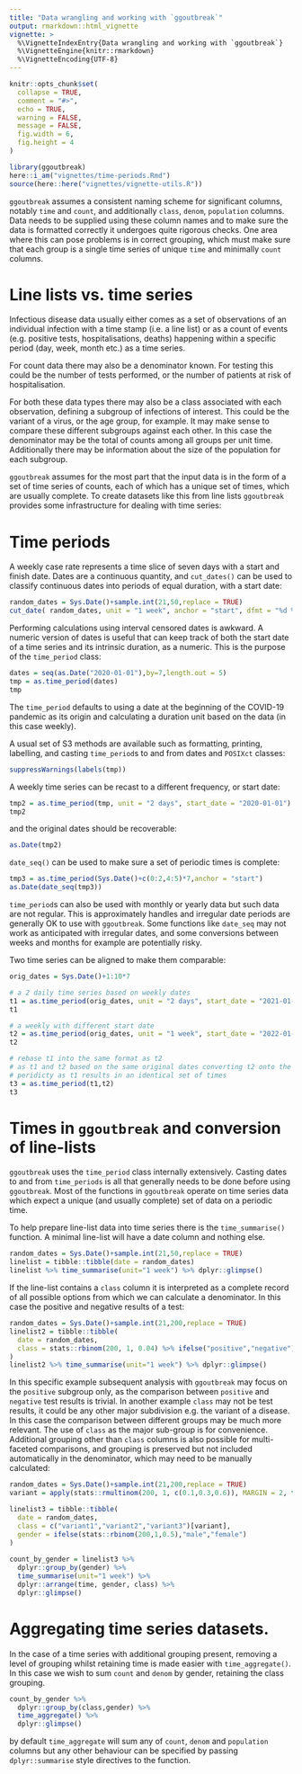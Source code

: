 ```yaml
---
title: "Data wrangling and working with `ggoutbreak`"
output: rmarkdown::html_vignette
vignette: >
  %\VignetteIndexEntry{Data wrangling and working with `ggoutbreak`}
  %\VignetteEngine{knitr::rmarkdown}
  %\VignetteEncoding{UTF-8}
---
```


```r

knitr::opts_chunk$set(
  collapse = TRUE,
  comment = "#>",
  echo = TRUE,
  warning = FALSE,
  message = FALSE,
  fig.width = 6,
  fig.height = 4
)

library(ggoutbreak)
here::i_am("vignettes/time-periods.Rmd")
source(here::here("vignettes/vignette-utils.R"))

```


`ggoutbreak` assumes a consistent naming scheme for significant columns,
notably `time` and `count`, and additionally `class`, `denom`, `population`
columns. Data needs to be supplied using these column names and to make sure the
data is formatted correctly it undergoes quite rigorous checks. One area where
this can pose problems is in correct grouping, which must make sure that each
group is a single time series of unique `time` and minimally `count` columns.

# Line lists vs. time series

Infectious disease data usually either comes as a set of observations of an
individual infection with a time stamp (i.e. a line list) or as a count of
events (e.g. positive tests, hospitalisations, deaths) happening within a
specific period (day, week, month etc.) as a time series.

For count data there may also be a denominator known. For testing this could be
the number of tests performed, or the number of patients at risk of
hospitalisation.

For both these data types there may also be a class associated with each
observation, defining a subgroup of infections of interest. This could be the
variant of a virus, or the age group, for example. It may make sense to compare
these different subgroups against each other. In this case the denominator may
be the total of counts among all groups per unit time. Additionally there may be
information about the size of the population for each subgroup.

`ggoutbreak` assumes for the most part that the input data is in the form of
a set of time series of counts, each of which has a unique set of times, which
are usually complete. To create datasets like this from line lists `ggoutbreak`
provides some infrastructure for dealing with time series:

# Time periods

A weekly case rate represents a time slice of seven days with a start and finish
date. Dates are a continuous quantity, and `cut_dates()` can be used to classify
continuous dates into periods of equal duration, with a start date:

```r
random_dates = Sys.Date()+sample.int(21,50,replace = TRUE)
cut_date( random_dates, unit = "1 week", anchor = "start", dfmt = "%d %b")
```

Performing calculations using interval censored dates is awkward. A numeric
version of dates is useful that can keep track of both the start date of a time
series and its intrinsic duration, as a numeric. This is the purpose of the
`time_period` class:

```r
dates = seq(as.Date("2020-01-01"),by=7,length.out = 5)
tmp = as.time_period(dates)
tmp
```

The `time_period` defaults to using a date at the beginning of the COVID-19 
pandemic as its origin and calculating a duration unit based on the data (in this
case weekly).

A usual set of S3 methods are available such as formatting, printing, labelling,
and casting `time_period`s to and from dates and `POSIXct` classes:

```r
suppressWarnings(labels(tmp))
```

A weekly time series can be recast to a different frequency, or start date:

```r

tmp2 = as.time_period(tmp, unit = "2 days", start_date = "2020-01-01")
tmp2

```

and the original dates should be recoverable:

```r
as.Date(tmp2)
```

`date_seq()` can be used to make sure a set of periodic times is complete:

```r

tmp3 = as.time_period(Sys.Date()+c(0:2,4:5)*7,anchor = "start")
as.Date(date_seq(tmp3))

```

`time_period`s can also be used with monthly or yearly data but such data are
not regular. This is approximately handles and irregular date periods are
generally OK to use with `ggoutbreak`. Some functions like `date_seq` may not
work as anticipated with irregular dates, and some conversions between weeks and
months for example are potentially risky.

Two time series can be aligned to make them comparable:

```r

orig_dates = Sys.Date()+1:10*7

# a 2 daily time series based on weekly dates
t1 = as.time_period(orig_dates, unit = "2 days", start_date = "2021-01-01")
t1

# a weekly with different start date
t2 = as.time_period(orig_dates, unit = "1 week", start_date = "2022-01-01")
t2

# rebase t1 into the same format as t2
# as t1 and t2 based on the same original dates converting t2 onto the same
# peridicty as t1 results in an identical set of times
t3 = as.time_period(t1,t2)
t3
```

# Times in `ggoutbreak` and conversion of line-lists

`ggoutbreak` uses the `time_period` class internally extensively. Casting dates
to and from `time_periods` is all that generally needs to be done before using 
`ggoutbreak`. Most of the functions in `ggoutbreak` operate on time series data
which expect a unique (and usually complete) set of data on a periodic time.

To help prepare line-list data into time series there is the `time_summarise()` 
function. A minimal line-list will have a date column and nothing else.


```r

random_dates = Sys.Date()+sample.int(21,50,replace = TRUE)
linelist = tibble::tibble(date = random_dates)
linelist %>% time_summarise(unit="1 week") %>% dplyr::glimpse()

```

If the line-list contains a `class` column it is interpreted as a complete
record of all possible options from which we can calculate a denominator. In
this case the positive and negative results of a test:

```r

random_dates = Sys.Date()+sample.int(21,200,replace = TRUE)
linelist2 = tibble::tibble(
  date = random_dates,
  class = stats::rbinom(200, 1, 0.04) %>% ifelse("positive","negative")
)
linelist2 %>% time_summarise(unit="1 week") %>% dplyr::glimpse()


```

In this specific example subsequent analysis with `ggoutbreak` may focus on the
`positive` subgroup only, as the comparison between `positive` and `negative`
test results is trivial. In another example `class` may not be test results, it
could be any other major subdivision e.g. the variant of a disease. In this case
the comparison between different groups may be much more relevant. The use of
`class` as the major sub-group is for convenience. Additional grouping other
than `class` columns is also possible for multi-faceted comparisons, and
grouping is preserved but not included automatically in the denominator, which
may need to be manually calculated:

```r

random_dates = Sys.Date()+sample.int(21,200,replace = TRUE)
variant = apply(stats::rmultinom(200, 1, c(0.1,0.3,0.6)), MARGIN = 2, function(x) which(x==1))

linelist3 = tibble::tibble(
  date = random_dates,
  class = c("variant1","variant2","variant3")[variant],
  gender = ifelse(stats::rbinom(200,1,0.5),"male","female")
)
  
count_by_gender = linelist3 %>% 
  dplyr::group_by(gender) %>% 
  time_summarise(unit="1 week") %>% 
  dplyr::arrange(time, gender, class) %>%
  dplyr::glimpse()

```

# Aggregating time series datasets.

In the case of a time series with additional grouping present, removing a level
of grouping whilst retaining time is made easier with `time_aggregate()`. In
this case we wish to sum `count` and `denom` by gender, retaining the class
grouping.

```r

count_by_gender %>% 
  dplyr::group_by(class,gender) %>% 
  time_aggregate() %>%
  dplyr::glimpse()

```

by default `time_aggregate` will sum any of `count`, `denom` and `population`
columns but any other behaviour can be specified by passing `dplyr::summarise`
style directives to the function.
